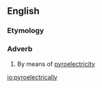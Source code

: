 ==English==

===Etymology===
{{suffix|en|pyroelectric|ally}}

===Adverb===
{{en-adv|-}}

# By means of [[pyroelectricity]]

[[io:pyroelectrically]]